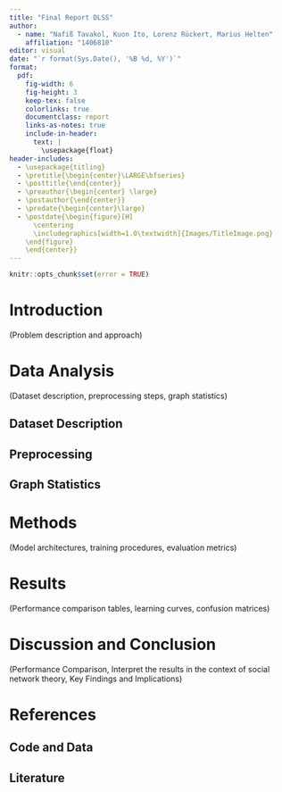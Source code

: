 ```yaml
---
title: "Final Report DLSS"
author: 
  - name: "Nafiß Tavakol, Kuon Ito, Lorenz Rückert, Marius Helten"
    affiliation: "1406810"
editor: visual
date: "`r format(Sys.Date(), '%B %d, %Y')`" 
format:
  pdf:
    fig-width: 6
    fig-height: 3
    keep-tex: false  
    colorlinks: true
    documentclass: report
    links-as-notes: true
    include-in-header: 
      text: |
        \usepackage{float}
header-includes:
  - \usepackage{titling}  
  - \pretitle{\begin{center}\LARGE\bfseries} 
  - \posttitle{\end{center}}  
  - \preauthor{\begin{center} \large} 
  - \postauthor{\end{center}} 
  - \predate{\begin{center}\large} 
  - \postdate{\begin{figure}[H]
      \centering
      \includegraphics[width=1.0\textwidth]{Images/TitleImage.png}
    \end{figure}
    \end{center}} 
---
```


```r
knitr::opts_chunk$set(error = TRUE)
```

# Introduction 
(Problem description and approach)

# Data Analysis 
(Dataset description, preprocessing steps, graph statistics)

## Dataset Description

## Preprocessing 

## Graph Statistics

# Methods 
(Model architectures, training procedures, evaluation metrics)

# Results 
(Performance comparison tables, learning curves, confusion matrices)

# Discussion and Conclusion 
(Performance Comparison, Interpret the results in the context of social network theory, Key Findings and Implications)

# References 

## Code and Data

## Literature 